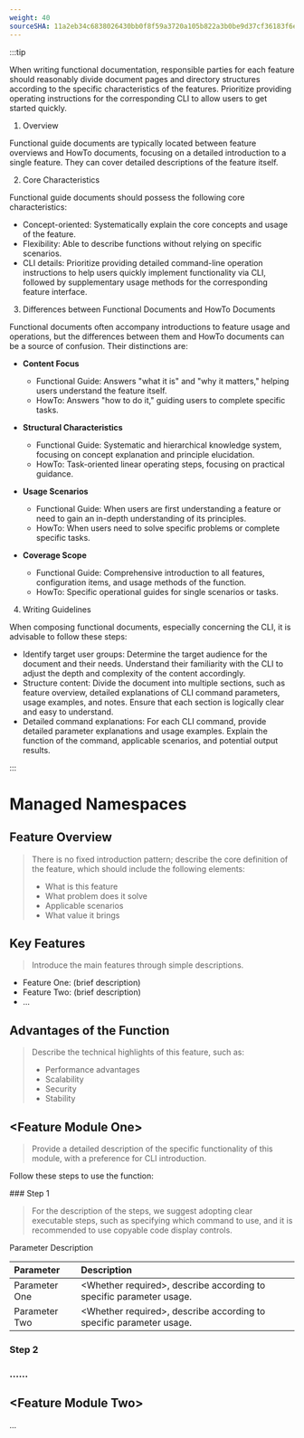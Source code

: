 ```yaml
---
weight: 40
sourceSHA: 11a2eb34c6838026430bb0f8f59a3720a105b822a3b0be9d37cf36183f6ef38f
---
```


:::tip

When writing functional documentation, responsible parties for each feature should reasonably divide document pages and directory structures according to the specific characteristics of the features. Prioritize providing operating instructions for the corresponding CLI to allow users to get started quickly.

1. Overview

Functional guide documents are typically located between feature overviews and HowTo documents, focusing on a detailed introduction to a single feature. They can cover detailed descriptions of the feature itself.

2. Core Characteristics

Functional guide documents should possess the following core characteristics:

- Concept-oriented: Systematically explain the core concepts and usage of the feature.
- Flexibility: Able to describe functions without relying on specific scenarios.
- CLI details: Prioritize providing detailed command-line operation instructions to help users quickly implement functionality via CLI, followed by supplementary usage methods for the corresponding feature interface.

3. Differences between Functional Documents and HowTo Documents

Functional documents often accompany introductions to feature usage and operations, but the differences between them and HowTo documents can be a source of confusion. Their distinctions are:

- **Content Focus**
  - Functional Guide: Answers "what it is" and "why it matters," helping users understand the feature itself.
  - HowTo: Answers "how to do it," guiding users to complete specific tasks.

- **Structural Characteristics**
  - Functional Guide: Systematic and hierarchical knowledge system, focusing on concept explanation and principle elucidation.
  - HowTo: Task-oriented linear operating steps, focusing on practical guidance.

- **Usage Scenarios**
  - Functional Guide: When users are first understanding a feature or need to gain an in-depth understanding of its principles.
  - HowTo: When users need to solve specific problems or complete specific tasks.

- **Coverage Scope**
  - Functional Guide: Comprehensive introduction to all features, configuration items, and usage methods of the function.
  - HowTo: Specific operational guides for single scenarios or tasks.

4. Writing Guidelines

When composing functional documents, especially concerning the CLI, it is advisable to follow these steps:

- Identify target user groups: Determine the target audience for the document and their needs. Understand their familiarity with the CLI to adjust the depth and complexity of the content accordingly.
- Structure content: Divide the document into multiple sections, such as feature overview, detailed explanations of CLI command parameters, usage examples, and notes. Ensure that each section is logically clear and easy to understand.
- Detailed command explanations: For each CLI command, provide detailed parameter explanations and usage examples. Explain the function of the command, applicable scenarios, and potential output results.

:::

# Managed Namespaces

## Feature Overview

> There is no fixed introduction pattern; describe the core definition of the feature, which should include the following elements:
>
> - What is this feature
> - What problem does it solve
> - Applicable scenarios
> - What value it brings

## Key Features

> Introduce the main features through simple descriptions.

- Feature One: (brief description)
- Feature Two: (brief description)
- ...

## Advantages of the Function

> Describe the technical highlights of this feature, such as:
>
> - Performance advantages
> - Scalability
> - Security
> - Stability

## \<Feature Module One>

> Provide a detailed description of the specific functionality of this module, with a preference for CLI introduction.

Follow these steps to use the function:

<Steps>
  ### Step 1

  > For the description of the steps, we suggest adopting clear executable steps, such as specifying which command to use, and it is recommended to use copyable code display controls.

  Parameter Description

  | Parameter  | Description                  |
  | :-- | :------------------ |
  | Parameter One | \<Whether required>, describe according to specific parameter usage. |
  | Parameter Two | \<Whether required>, describe according to specific parameter usage. |

  ### Step 2

  ### ......
</Steps>

## \<Feature Module Two>

...
